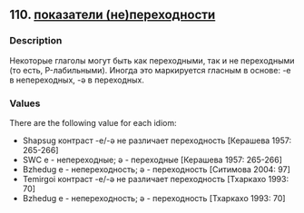 ## 110. <a href =  'https://agricolamz.github.io/The_Circassian_Isoglosses_Database/110.html'>показатели (не)переходности</a>
### Description

Некоторые глаголы могут быть как переходными, так и не переходными (то есть, P-лабильными). Иногда это маркируется гласным в основе: -e в непереходных, -ə в переходных.

### Values
There are the following value for each idiom:

* Shapsug  контраст -e/-ə не различает переходность [Керашева 1957: 265-266] 
* SWC  e - непереходные; ə - переходные [Керашева 1957: 265-266] 
* Bzhedug  e - непереходность; ə - переходность [Ситимова 2004: 97] 
* Temirgoi  контраст -e/-ə не различает переходность [Тхаркахо 1993: 70] 
* Bzhedug  e - непереходность; ə - переходность [Тхаркахо 1993: 70] 

